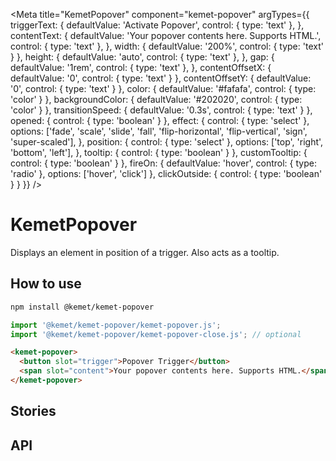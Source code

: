 
<Meta
  title="KemetPopover"
  component="kemet-popover"
  argTypes={{
    triggerText: {
      defaultValue: 'Activate Popover',
      control: { type: 'text' },
    },
    contentText: {
      defaultValue: 'Your popover contents here. Supports HTML.',
      control: { type: 'text' },
    },
    width: {
      defaultValue: '200%',
      control: { type: 'text' }
    },
    height: {
      defaultValue: 'auto',
      control: { type: 'text' },
    },
    gap: {
      defaultValue: '1rem',
      control: { type: 'text' },
    },
    contentOffsetX: {
      defaultValue: '0',
      control: { type: 'text' }
    },
    contentOffsetY: {
      defaultValue: '0',
      control: { type: 'text' }
    },
    color: {
      defaultValue: '#fafafa',
      control: { type: 'color' }
    },
    backgroundColor: {
      defaultValue: '#202020',
      control: { type: 'color' }
    },
    transitionSpeed: {
      defaultValue: '0.3s',
      control: { type: 'text' }
    },
    opened: {
      control: { type: 'boolean' }
    },
    effect: {
      control: { type: 'select' },
      options: ['fade', 'scale', 'slide', 'fall', 'flip-horizontal', 'flip-vertical', 'sign', 'super-scaled'],
    },
    position: {
      control: { type: 'select' },
      options: ['top', 'right', 'bottom', 'left'],
    },
    tooltip: {
      control: { type: 'boolean' }
    },
    customTooltip: {
      control: { type: 'boolean' }
    },
    fireOn: {
      defaultValue: 'hover',
      control: { type: 'radio' },
      options: ['hover', 'click']
    },
    clickOutside: {
      control: { type: 'boolean' }
    }
  }}
/>

# KemetPopover

Displays an element in position of a trigger. Also acts as a tooltip.


## How to use

```bash
npm install @kemet/kemet-popover
```

```js
import '@kemet/kemet-popover/kemet-popover.js';
import '@kemet/kemet-popover/kemet-popover-close.js'; // optional
```

```html
<kemet-popover>
  <button slot="trigger">Popover Trigger</button>
  <span slot="content">Your popover contents here. Supports HTML.</span>
</kemet-popover>
```


## Stories

<Canvas>
  <Story story={stories.Popover} />
</Canvas>

<Canvas>
  <Story story={stories.customTooltip} />
</Canvas>

## API

<ArgsTable of="kemet-popover" />
